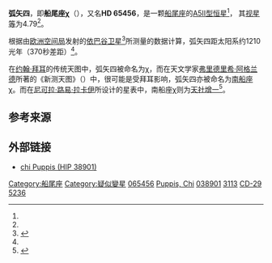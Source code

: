 {{Starbox begin
| name = 弧矢四
}}
{{Starbox image
|image=
{{Location mark
|image=Puppis constellation map.svg|alt=|float=center|width=280
|label=|position=right
|mark=Red circle.svg|mark_width=10|mark_link=Chi Puppis
|x=367|y=622
}}
|caption=弧矢四位于天球中的位置（红圈处）
}}
{{Starbox observe
| epoch = J2000
| constell = [[船尾座|船尾座]]<ref name=SIMBAD>{{cite web
 | url=http://simbad.u-strasbg.fr/simbad/sim-id?Ident=HR+3113
 | title =Pulsating variable Star
 | publisher=Centre de Données astronomiques de Strasbourg
 | work=SIMBAD
 | accessdate=2012-07-13}}</ref><ref name=DATA>{{cite web
 | url=http://vizier.u-strasbg.fr/viz-bin/VizieR-5?-out.add=.&-source=5050&-corr=PK=HR&-out.max=9999&HR=3113
 | title =VizieR Detailed Page
 | accessdate=2012-07-13}}</ref>
| 星官 =  [[井宿|井宿]] [[弧矢|弧矢]]
|ra=   {{RA|07|57|40.10643}}<ref name=hipparcos>{{cite journal|bibcode=2007A&A...474..653V|title=Validation of the new Hipparcos reduction|journal=Astronomy and Astrophysics|volume=474|issue=2|pages=653|author1=Van Leeuwen|first1=F.|year=2007|doi=10.1051/0004-6361:20078357|arxiv = 0708.1752 }}</ref>
|dec=  {{DEC|-30|20|04.4523}}<ref name=hipparcos/>
|appmag_v=4.79<ref name=ducati>{{cite journal|bibcode=2002yCat.2237....0D|title=VizieR Online Data Catalog: Catalogue of Stellar Photometry in Johnson's 11-color system|journal=CDS/ADC Collection of Electronic Catalogues|volume=2237|author1=Ducati|first1=J. R.|year=2002}}</ref>
}}
{{Starbox character
| class = A5 II<ref name=gray>{{cite journal|bibcode= 2001AJ....121.2148G|title= The Physical Basis of Luminosity Classification in the Late A-, F-, and Early G-Type Stars. I. Precise Spectral Types for 372 Stars|url= https://archive.org/details/sim_astronomical-journal_2001-04_121_4/page/2148|journal= The Astronomical Journal|volume= 121|issue= 4|pages= 2148|author1= Gray|first1= R. O.|last2= Napier|first2= M. G.|last3= Winkler|first3= L. I.|year= 2001|doi= 10.1086/319956}}</ref>
| b-v = +0.15<ref name=ducati/>
| u-b = +0.16<ref name=ducati/>
| r-i = +0.15<ref name=ducati/>
}}
{{Starbox astrometry
| radial_v = +30.00<ref name=Gontcharov2006>{{Cite journal | doi=10.1134/S1063773706110065 | bibcode=2006AstL...32..759G| title=Pulkovo Compilation of Radial Velocities for 35 495 Hipparcos stars in a common system| journal=Astronomy Letters| volume=32| issue=11| pages=759| year=2006| last1=Gontcharov| first1=G. A.|arxiv = 1606.08053 }}</ref>
| prop_mo_ra = -7.85<ref name=hipparcos/>
| prop_mo_dec = +6.94<ref name=hipparcos/>
| parallax = 2.69
| p_error = 0.22
| parallax_footnote = <ref name=hipparcos/>
| absmag_v =−3.20<ref name=eggen>{{cite journal|bibcode=1996AJ....111.1615E|title=The Stellar Content of Star Stream I|journal=Astronomical Journal |volume=111|pages=1615|author1=Eggen|first1=Olin J.|year=1996|doi=10.1086/117901}}</ref>
}}
{{Starbox detail
| temperature = 7,810<ref name=gray2>{{cite journal | doi=10.1086/319957 | bibcode=2001AJ....121.2159G | title=The Physical Basis of Luminosity Classification in the Late A-, F-, and Early G-Type Stars. II. Basic Parameters of Program Stars and the Role of Microturbulence | url=https://archive.org/details/sim_astronomical-journal_2001-04_121_4/page/2159 | journal=The Astronomical Journal | volume=121 | issue=4 | pages=2159 | year=2001 | last1=Gray | first1=R. O. | last2=Graham | first2=P. W. | last3=Hoyt | first3=S. R. }}</ref>
| luminosity = 1419<ref name=XHIP>{{cite journal | bibcode=2012AstL...38..331A | doi=10.1134/S1063773712050015 | arxiv=1108.4971 | title=XHIP: An extended hipparcos compilation | journal=Astronomy Letters | volume=38 | issue=5 | pages=331 | year=2012 | last1=Anderson | first1=E. | last2=Francis | first2=Ch. }} [http://vizier.u-strasbg.fr/viz-bin/VizieR-4?-source=V/137D/XHIP&HIP=38901 Vizier catalog entry] {{Wayback|url=http://vizier.u-strasbg.fr/viz-bin/VizieR-4?-source=V%2F137D%2FXHIP&HIP=38901 |date=20210113225921 }}</ref>
| gravity = 2.17<ref name=gray2/>
}}
{{Starbox catalog
| names = [[拜耳命名法|chi]] Pup, [[波恩星表|CD]]-29°5236, [[基本星表|FK5]] 1210, [[博斯星表|GC]] 10774, [[導引星表|GSC]] 07120-02422, [[依巴谷卫星|HIP]] 38901, [[亮星星表|HR]] 3113, [[HD星表|HD]] 65456, {{tsl|en|New Catalogue of Suspected Variable Stars||NSV}} 3830, [[SAO星表|SAO]] 198636
}}
{{Starbox reference
| Simbad = Chi+Puppis
}}
{{Starbox end}}



'''弧矢四'''，即'''船尾座χ'''（{{lang-en|χ Puppis}}），又名'''HD 65456'''，是一颗[[船尾座|船尾座]]的[[恒星光谱|A5Ⅱ型]][[恒星|恒星]]<ref name=gray/>， 其[[视星等|视星等]]为4.79<ref name=ducati/>。

根据由[[欧洲空间局|欧洲空间局]]发射的[[依巴谷卫星|依巴谷卫星]]<ref name=GSM>{{citation | last=Perryman | first=Michael | title=The Making of History's Greatest Star Map | journal=The Making of History's Greatest Star Map: | location=Heidelberg | publisher=Springer-Verlag | date=2010 | doi=10.1007/978-3-642-11602-5 | series=Astronomers’ Universe | isbn=978-3-642-11601-8 | bibcode=2010mhgs.book.....P | url=http://cds.cern.ch/record/1338896/files/978-3-642-11602-5_BookTOC.pdf | access-date=2019-07-27 | archive-url=https://web.archive.org/web/20180725232229/http://cds.cern.ch/record/1338896/files/978-3-642-11602-5_BookTOC.pdf | archive-date=2018-07-25 | dead-url=yes }}</ref>所测量的数据计算，弧矢四距太阳系约1210光年（370秒差距）<ref name=hipparcos/>。

在[[约翰·拜耳|约翰·拜耳]]的传统天图中，弧矢四被命名为χ，而在天文学家[[弗里德里希·阿格兰德|弗里德里希·阿格兰德]]所著的《新测天图》（{{lang-de|Neue Uranometrie}}）中，很可能是受拜耳影响，弧矢四亦被命名为[[南船座|南船座]]χ。而在[[尼可拉·路易·拉卡伊|尼可拉·路易·拉卡伊]]所设计的星表中，南船座χ则为[[天社增一|天社增一]]<ref name=hr>{{cite journal | bibcode=1995yCat.5050....0H | title=VizieR Online Data Catalog: Bright Star Catalogue, 5th Revised Ed. (Hoffleit+, 1991) | journal=VizieR On-line Data Catalog: V/50.  Originally published in: 1964BS....C......0H | volume=5050 | author1=Hoffleit | first1=D. | last2=Warren | first2=W. H. | year=1995 }}</ref>。

==参考来源==
{{reflist}}

==外部链接==
*[https://web.archive.org/web/20140315212851/http://www.astrostudio.org/xhip.php?hip=38901 chi Puppis (HIP 38901)]

{{Stars of Puppis}}

[[Category:船尾座|Category:船尾座]]
[[Category:疑似變星|Category:疑似變星]]
[[Category:HD和HDE天體|065456]]
[[Category:拜耳天體|Puppis, Chi]]
[[Category:HIP天體|038901]]
[[Category:HR天體|3113]]
[[Category:BD、CD和CP天体|CD-29 5236]]


{{giant-star-stub}}